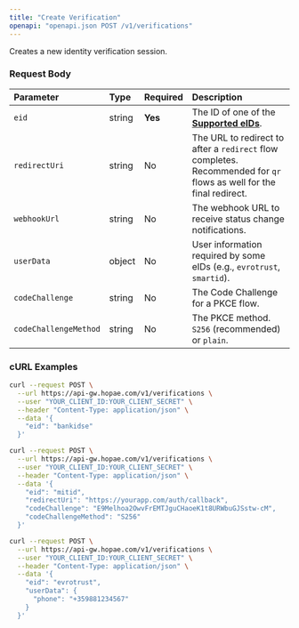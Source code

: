 ```yaml
---
title: "Create Verification"
openapi: "openapi.json POST /v1/verifications"
---
```

Creates a new identity verification session.

### Request Body

| Parameter             | Type   | Required | Description                                                                                                          |
| :-------------------- | :----- | :------- | :------------------------------------------------------------------------------------------------------------------- |
| `eid`                 | string | **Yes**  | The ID of one of the [**Supported eIDs**](/core-concepts/supported-eids).                                            |
| `redirectUri`         | string | No       | The URL to redirect to after a `redirect` flow completes. Recommended for `qr` flows as well for the final redirect. |
| `webhookUrl`          | string | No       | The webhook URL to receive status change notifications.                                                              |
| `userData`            | object | No       | User information required by some eIDs (e.g., `evrotrust`, `smartid`).                                               |
| `codeChallenge`       | string | No       | The Code Challenge for a PKCE flow.                                                                                  |
| `codeChallengeMethod` | string | No       | The PKCE method. `S256` (recommended) or `plain`.                                                                    |

### cURL Examples

<CodeGroup>

```bash BankID SE (QR)
curl --request POST \
  --url https://api-gw.hopae.com/v1/verifications \
  --user "YOUR_CLIENT_ID:YOUR_CLIENT_SECRET" \
  --header "Content-Type: application/json" \
  --data '{
    "eid": "bankidse"
  }'
```


```bash MitID (Redirect + PKCE)
curl --request POST \
  --url https://api-gw.hopae.com/v1/verifications \
  --user "YOUR_CLIENT_ID:YOUR_CLIENT_SECRET" \
  --header "Content-Type: application/json" \
  --data '{
    "eid": "mitid",
    "redirectUri": "https://yourapp.com/auth/callback",
    "codeChallenge": "E9Melhoa2OwvFrEMTJguCHaoeK1t8URWbuGJSstw-cM",
    "codeChallengeMethod": "S256"
  }'
```


```bash Evrotrust (Push + userData)
curl --request POST \
  --url https://api-gw.hopae.com/v1/verifications \
  --user "YOUR_CLIENT_ID:YOUR_CLIENT_SECRET" \
  --header "Content-Type: application/json" \
  --data '{
    "eid": "evrotrust",
    "userData": {
      "phone": "+359881234567"
    }
  }'
```

</CodeGroup>